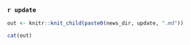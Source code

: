 
### `r update`

```r
out <- knitr::knit_child(paste0(news_dir, update, ".md"))
```

```r
cat(out)
```
